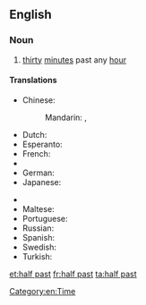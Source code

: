 {{also|half-past}}
==English==

===Noun===
{{en-noun|-}}

# [[thirty]] [[minute]]s past any [[hour]]

====Translations====
{{trans-top|half past the hour (half past one o'clock as an example)}}
* Chinese:
*: Mandarin: {{t|cmn|一點半|sc=Hani}}, {{t|cmn|一点半|tr=yī diǎn bàn|sc=Hani}}
* Dutch: {{t|nl|half twee}}
* Esperanto: {{t|eo|la unua kaj duono}}
* French: {{t|fr|une heure et demi}}
* {{trreq|Georgian}}
* German: {{t|de|halb zwei}}
* Japanese: {{t|ja|一時半|tr=いちじはん, ichijihan|sc=Jpan}}
{{trans-mid}}
* {{trreq|Korean}}
* Maltese: {{t|mt|is-siegħa u nofs}}
* Portuguese: {{t-|pt|uma e meia}}
* Russian: {{t|ru|пол-второго|tr=pol-vtoróvo|sc=Cyrl}}
* Spanish: {{t|es|uno y media}}
* Swedish: {{t-|sv|halv två}}
* Turkish: {{t|tr|saat bir buçuk}}
{{trans-bottom}}

[[Category:en:Time]]

[[et:half past]]
[[fr:half past]]
[[ta:half past]]